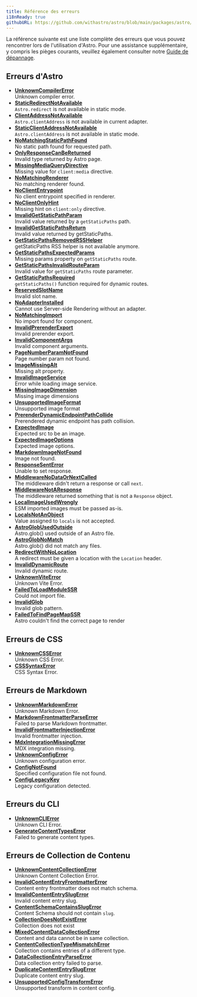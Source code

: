 ```yaml
---
title: Référence des erreurs
i18nReady: true
githubURL: https://github.com/withastro/astro/blob/main/packages/astro/src/core/errors/errors-data.ts
---
```


La référence suivante est une liste complète des erreurs que vous pouvez rencontrer lors de l'utilisation d'Astro. Pour une assistance supplémentaire, y compris les pièges courants, veuillez également consulter notre [Guide de dépannage](/fr/guides/troubleshooting/).

## Erreurs d'Astro

- [**UnknownCompilerError**](/fr/reference/errors/unknown-compiler-error/)<br/>Unknown compiler error.
- [**StaticRedirectNotAvailable**](/fr/reference/errors/static-redirect-not-available/)<br/>`Astro.redirect` is not available in static mode.
- [**ClientAddressNotAvailable**](/fr/reference/errors/client-address-not-available/)<br/>`Astro.clientAddress` is not available in current adapter.
- [**StaticClientAddressNotAvailable**](/fr/reference/errors/static-client-address-not-available/)<br/>`Astro.clientAddress` is not available in static mode.
- [**NoMatchingStaticPathFound**](/fr/reference/errors/no-matching-static-path-found/)<br/>No static path found for requested path.
- [**OnlyResponseCanBeReturned**](/fr/reference/errors/only-response-can-be-returned/)<br/>Invalid type returned by Astro page.
- [**MissingMediaQueryDirective**](/fr/reference/errors/missing-media-query-directive/)<br/>Missing value for `client:media` directive.
- [**NoMatchingRenderer**](/fr/reference/errors/no-matching-renderer/)<br/>No matching renderer found.
- [**NoClientEntrypoint**](/fr/reference/errors/no-client-entrypoint/)<br/>No client entrypoint specified in renderer.
- [**NoClientOnlyHint**](/fr/reference/errors/no-client-only-hint/)<br/>Missing hint on `client:only` directive.
- [**InvalidGetStaticPathParam**](/fr/reference/errors/invalid-get-static-path-param/)<br/>Invalid value returned by a `getStaticPaths` path.
- [**InvalidGetStaticPathsReturn**](/fr/reference/errors/invalid-get-static-paths-return/)<br/>Invalid value returned by getStaticPaths.
- [**GetStaticPathsRemovedRSSHelper**](/fr/reference/errors/get-static-paths-removed-rsshelper/)<br/>getStaticPaths RSS helper is not available anymore.
- [**GetStaticPathsExpectedParams**](/fr/reference/errors/get-static-paths-expected-params/)<br/>Missing params property on `getStaticPaths` route.
- [**GetStaticPathsInvalidRouteParam**](/fr/reference/errors/get-static-paths-invalid-route-param/)<br/>Invalid value for `getStaticPaths` route parameter.
- [**GetStaticPathsRequired**](/fr/reference/errors/get-static-paths-required/)<br/>`getStaticPaths()` function required for dynamic routes.
- [**ReservedSlotName**](/fr/reference/errors/reserved-slot-name/)<br/>Invalid slot name.
- [**NoAdapterInstalled**](/fr/reference/errors/no-adapter-installed/)<br/>Cannot use Server-side Rendering without an adapter.
- [**NoMatchingImport**](/fr/reference/errors/no-matching-import/)<br/>No import found for component.
- [**InvalidPrerenderExport**](/fr/reference/errors/invalid-prerender-export/)<br/>Invalid prerender export.
- [**InvalidComponentArgs**](/fr/reference/errors/invalid-component-args/)<br/>Invalid component arguments.
- [**PageNumberParamNotFound**](/fr/reference/errors/page-number-param-not-found/)<br/>Page number param not found.
- [**ImageMissingAlt**](/fr/reference/errors/image-missing-alt/)<br/>Missing alt property.
- [**InvalidImageService**](/fr/reference/errors/invalid-image-service/)<br/>Error while loading image service.
- [**MissingImageDimension**](/fr/reference/errors/missing-image-dimension/)<br/>Missing image dimensions
- [**UnsupportedImageFormat**](/fr/reference/errors/unsupported-image-format/)<br/>Unsupported image format
- [**PrerenderDynamicEndpointPathCollide**](/fr/reference/errors/prerender-dynamic-endpoint-path-collide/)<br/>Prerendered dynamic endpoint has path collision.
- [**ExpectedImage**](/fr/reference/errors/expected-image/)<br/>Expected src to be an image.
- [**ExpectedImageOptions**](/fr/reference/errors/expected-image-options/)<br/>Expected image options.
- [**MarkdownImageNotFound**](/fr/reference/errors/markdown-image-not-found/)<br/>Image not found.
- [**ResponseSentError**](/fr/reference/errors/response-sent-error/)<br/>Unable to set response.
- [**MiddlewareNoDataOrNextCalled**](/fr/reference/errors/middleware-no-data-or-next-called/)<br/>The middleware didn't return a response or call `next`.
- [**MiddlewareNotAResponse**](/fr/reference/errors/middleware-not-aresponse/)<br/>The middleware returned something that is not a `Response` object.
- [**LocalImageUsedWrongly**](/fr/reference/errors/local-image-used-wrongly/)<br/>ESM imported images must be passed as-is.
- [**LocalsNotAnObject**](/fr/reference/errors/locals-not-an-object/)<br/>Value assigned to `locals` is not accepted.
- [**AstroGlobUsedOutside**](/fr/reference/errors/astro-glob-used-outside/)<br/>Astro.glob() used outside of an Astro file.
- [**AstroGlobNoMatch**](/fr/reference/errors/astro-glob-no-match/)<br/>Astro.glob() did not match any files.
- [**RedirectWithNoLocation**](/fr/reference/errors/redirect-with-no-location/)<br/>A redirect must be given a location with the `Location` header.
- [**InvalidDynamicRoute**](/fr/reference/errors/invalid-dynamic-route/)<br/>Invalid dynamic route.
- [**UnknownViteError**](/fr/reference/errors/unknown-vite-error/)<br/>Unknown Vite Error.
- [**FailedToLoadModuleSSR**](/fr/reference/errors/failed-to-load-module-ssr/)<br/>Could not import file.
- [**InvalidGlob**](/fr/reference/errors/invalid-glob/)<br/>Invalid glob pattern.
- [**FailedToFindPageMapSSR**](/fr/reference/errors/failed-to-find-page-map-ssr/)<br/>Astro couldn't find the correct page to render
## Erreurs de CSS

- [**UnknownCSSError**](/fr/reference/errors/unknown-csserror/)<br/>Unknown CSS Error.
- [**CSSSyntaxError**](/fr/reference/errors/csssyntax-error/)<br/>CSS Syntax Error.
## Erreurs de Markdown

- [**UnknownMarkdownError**](/fr/reference/errors/unknown-markdown-error/)<br/>Unknown Markdown Error.
- [**MarkdownFrontmatterParseError**](/fr/reference/errors/markdown-frontmatter-parse-error/)<br/>Failed to parse Markdown frontmatter.
- [**InvalidFrontmatterInjectionError**](/fr/reference/errors/invalid-frontmatter-injection-error/)<br/>Invalid frontmatter injection.
- [**MdxIntegrationMissingError**](/fr/reference/errors/mdx-integration-missing-error/)<br/>MDX integration missing.
- [**UnknownConfigError**](/fr/reference/errors/unknown-config-error/)<br/>Unknown configuration error.
- [**ConfigNotFound**](/fr/reference/errors/config-not-found/)<br/>Specified configuration file not found.
- [**ConfigLegacyKey**](/fr/reference/errors/config-legacy-key/)<br/>Legacy configuration detected.
## Erreurs du CLI

- [**UnknownCLIError**](/fr/reference/errors/unknown-clierror/)<br/>Unknown CLI Error.
- [**GenerateContentTypesError**](/fr/reference/errors/generate-content-types-error/)<br/>Failed to generate content types.
## Erreurs de Collection de Contenu

- [**UnknownContentCollectionError**](/fr/reference/errors/unknown-content-collection-error/)<br/>Unknown Content Collection Error.
- [**InvalidContentEntryFrontmatterError**](/fr/reference/errors/invalid-content-entry-frontmatter-error/)<br/>Content entry frontmatter does not match schema.
- [**InvalidContentEntrySlugError**](/fr/reference/errors/invalid-content-entry-slug-error/)<br/>Invalid content entry slug.
- [**ContentSchemaContainsSlugError**](/fr/reference/errors/content-schema-contains-slug-error/)<br/>Content Schema should not contain `slug`.
- [**CollectionDoesNotExistError**](/fr/reference/errors/collection-does-not-exist-error/)<br/>Collection does not exist
- [**MixedContentDataCollectionError**](/fr/reference/errors/mixed-content-data-collection-error/)<br/>Content and data cannot be in same collection.
- [**ContentCollectionTypeMismatchError**](/fr/reference/errors/content-collection-type-mismatch-error/)<br/>Collection contains entries of a different type.
- [**DataCollectionEntryParseError**](/fr/reference/errors/data-collection-entry-parse-error/)<br/>Data collection entry failed to parse.
- [**DuplicateContentEntrySlugError**](/fr/reference/errors/duplicate-content-entry-slug-error/)<br/>Duplicate content entry slug.
- [**UnsupportedConfigTransformError**](/fr/reference/errors/unsupported-config-transform-error/)<br/>Unsupported transform in content config.
